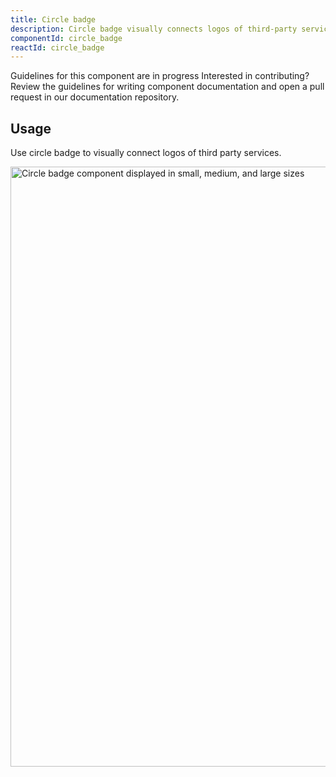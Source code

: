 ```yaml
---
title: Circle badge
description: Circle badge visually connects logos of third-party services like in the marketplace.
componentId: circle_badge
reactId: circle_badge
---
```



<Note variant="warning">
  <Text sx={{display: 'block', fontWeight: 'bold', mb: 2}}>Guidelines for this component are in progress</Text>
  Interested in contributing? Review the guidelines for <Link as={GatsbyLink} to="/guides/contribute/documentation#documenting-components">writing component documentation</Link> and open a pull request in our <Link as={GatsbyLink} to="https://github.com/primer/design">documentation repository.</Link>
</Note>

## Usage

Use circle badge to visually connect logos of third party services. 

<img
  width="960"
  alt="Circle badge component displayed in small, medium, and large sizes"
  src="https://github.com/primer/design/assets/586552/b60426b5-8f43-449b-8158-2b98221acce0"
/>
